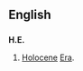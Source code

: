 {{see|Appendix:Variations of "he"}}

==English==

==={{abbreviation}}===
'''H.E.'''
# [[Holocene]] [[Era]].